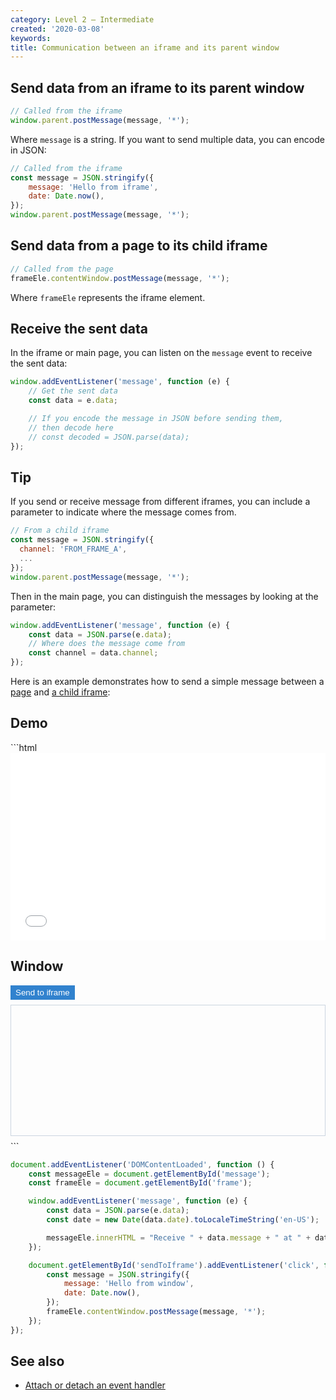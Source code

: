 ```yaml
---
category: Level 2 — Intermediate
created: '2020-03-08'
keywords:
title: Communication between an iframe and its parent window
---
```


## Send data from an iframe to its parent window

```js
// Called from the iframe
window.parent.postMessage(message, '*');
```

Where `message` is a string. If you want to send multiple data, you can encode in JSON:

```js
// Called from the iframe
const message = JSON.stringify({
    message: 'Hello from iframe',
    date: Date.now(),
});
window.parent.postMessage(message, '*');
```

## Send data from a page to its child iframe

```js
// Called from the page
frameEle.contentWindow.postMessage(message, '*');
```

Where `frameEle` represents the iframe element.

## Receive the sent data

In the iframe or main page, you can listen on the `message` event to receive the sent data:

```js
window.addEventListener('message', function (e) {
    // Get the sent data
    const data = e.data;

    // If you encode the message in JSON before sending them,
    // then decode here
    // const decoded = JSON.parse(data);
});
```

## Tip

If you send or receive message from different iframes, you can include a parameter to indicate where the message comes from.

```js
// From a child iframe
const message = JSON.stringify({
  channel: 'FROM_FRAME_A',
  ...
});
window.parent.postMessage(message, '*');
```

Then in the main page, you can distinguish the messages by looking at the parameter:

```js
window.addEventListener('message', function (e) {
    const data = JSON.parse(e.data);
    // Where does the message come from
    const channel = data.channel;
});
```

Here is an example demonstrates how to send a simple message between a [page](https://github.com/phuoc-ng/html-dom/blob/master/demo/communication-between-an-iframe-and-its-parent-window/index.html) and [a child iframe](https://github.com/phuoc-ng/html-dom/blob/master/demo/communication-between-an-iframe-and-its-parent-window/iframe.html):

## Demo

<Playground>
```html
<iframe id="frame" src="/html-dom/iframe.html" style="border: none; height: 300px; width: 100%"></iframe>
<h2>Window</h2>
<button
    id="sendToIframe"
    type="button"
    style="border: none; background-color: #3182ce; color: #fff; padding: 0.25rem 0.5rem"
>
    Send to iframe
</button>
<div
    id="message"
    style="border: 1px solid #cbd5e0; height: 12rem; margin: 0.5rem 0; overflow: auto; padding: 0.5rem"
></div>
```

```js
document.addEventListener('DOMContentLoaded', function () {
    const messageEle = document.getElementById('message');
    const frameEle = document.getElementById('frame');

    window.addEventListener('message', function (e) {
        const data = JSON.parse(e.data);
        const date = new Date(data.date).toLocaleTimeString('en-US');

        messageEle.innerHTML = "Receive " + data.message + " at " + date + "<br>" + messageEle.innerHTML;
    });

    document.getElementById('sendToIframe').addEventListener('click', function () {
        const message = JSON.stringify({
            message: 'Hello from window',
            date: Date.now(),
        });
        frameEle.contentWindow.postMessage(message, '*');
    });
});
```
</Playground>

## See also

-   [Attach or detach an event handler](https://phuoc.ng/collection/html-dom/attach-or-detach-an-event-handler/)
